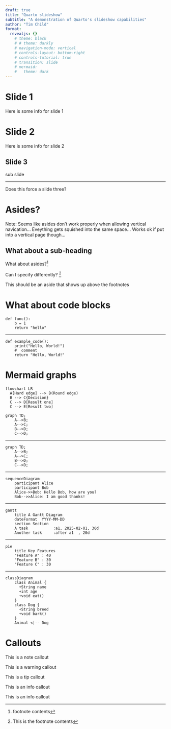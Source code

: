 ```yaml
---
draft: true
title: "Quarto slideshow"
subtitle: "A demonstration of Quarto's slideshow capabilities"
author: "Tim Child"
format:
  revealjs: {}
    # theme: black
    # # theme: darkly
    # navigation-mode: vertical
    # controls-layout: bottom-right
    # controls-tutorial: true
    # transition: slide
    # mermaid:
    #   theme: dark
---
```



# Slide 1

Here is some info for slide 1


# Slide 2

Here is some info for slide 2

## Slide 3

sub slide

---

Does this force a slide three?

# Asides?

Note: Seems like asides don't work properly when allowing vertical navication... Eveything gets squished into the same space... Works ok if put into a vertical page though...

## What about a sub-heading

What about asides?^[footnote contents]

Can I specify differently? [^footnote]

[^footnote]: This is the footnote contents

::: aside
This should be an aside that shows up above the footnotes
:::


# What about code blocks

```python[1-3]
def func():
	b = 1
	return "hello"
```

---

```.python
def example_code():
    print("Hello, World!")
    #  comment
    return "Hello, World!"
```

# Mermaid graphs

```mermaid
flowchart LR
  A[Hard edge] --> B(Round edge)
  B --> C{Decision}
  C --> D[Result one]
  C --> E[Result two]
```

```mermaid
graph TD;
    A-->B;
    A-->C;
    B-->D;
    C-->D;
```

---

```mermaid
graph TD;
    A-->B;
    A-->C;
    B-->D;
    C-->D;

```

---

```mermaid
sequenceDiagram
    participant Alice
    participant Bob
    Alice->>Bob: Hello Bob, how are you?
    Bob-->>Alice: I am good thanks!

```

---

```mermaid
gantt
    title A Gantt Diagram
    dateFormat  YYYY-MM-DD
    section Section
    A task           :a1, 2025-02-01, 30d
    Another task     :after a1  , 20d

```

---


```mermaid
pie
    title Key Features
    "Feature A" : 40
    "Feature B" : 30
    "Feature C" : 30

```

---


```mermaid
classDiagram
    class Animal {
      +String name
      +int age
      +void eat()
    }
    class Dog {
      +String breed
      +void bark()
    }
    Animal <|-- Dog

```

# Callouts {.smaller}

::: {.callout-note collapse=true}
This is a note callout
:::

::: {.callout-warning}
This is a warning callout
:::

::: {.callout-important}
This is a tip callout
:::

::: {.callout-tip}
This is an info callout
:::

::: {.callout-caution}
This is an info callout
:::
